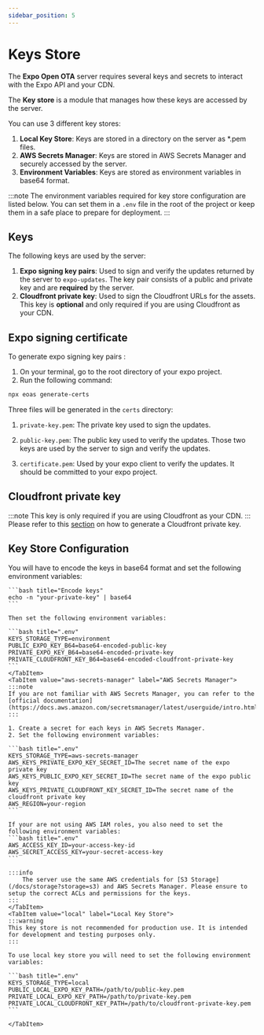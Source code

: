 ```yaml
---
sidebar_position: 5
---
```


# Keys Store



The **Expo Open OTA** server requires several keys and secrets to interact with the Expo API and your CDN.

The **Key store** is a module that manages how these keys are accessed by the server.

You can use 3 different key stores:
1. **Local Key Store**: Keys are stored in a directory on the server as *.pem files.
2. **AWS Secrets Manager**: Keys are stored in AWS Secrets Manager and securely accessed by the server.
3. **Environment Variables**: Keys are stored as environment variables in base64 format.

:::note
The environment variables required for key store configuration are listed below. You can set them in a `.env` file in the root of the project or keep them in a safe place to prepare for deployment.
:::

## Keys

The following keys are used by the server:
1. **Expo signing key pairs**: Used to sign and verify the updates returned by the server to `expo-updates`. The key pair consists of a public and private key and are **required** by the server.
2. **Cloudfront private key**: Used to sign the Cloudfront URLs for the assets. This key is **optional** and only required if you are using Cloudfront as your CDN.

## Expo signing certificate

To generate expo signing key pairs :
1. On your terminal, go to the root directory of your expo project.
2. Run the following command:

```bash title="cd ./my-expo-project"
npx eoas generate-certs
```

Three files will be generated in the `certs` directory:
1. `private-key.pem`: The private key used to sign the updates.
2. `public-key.pem`: The public key used to verify the updates.
Those two keys are used by the server to sign and verify the updates.

3. `certificate.pem`: Used by your expo client to verify the updates. It should be committed to your expo project.

## Cloudfront private key

:::note
This key is only required if you are using Cloudfront as your CDN.
:::
Please refer to this [section](/docs/cdn#cloudfront) on how to generate a Cloudfront private key.

## Key Store Configuration

<Tabs queryString="keyStore" defaultValue="environment">
    <TabItem value="environment" label="Environment Variables" default>
    You will have to encode the keys in base64 format and set the following environment variables:

    ```bash title="Encode keys"
    echo -n "your-private-key" | base64
    ```

    Then set the following environment variables:

    ```bash title=".env"
    KEYS_STORAGE_TYPE=environment
    PUBLIC_EXPO_KEY_B64=base64-encoded-public-key
    PRIVATE_EXPO_KEY_B64=base64-encoded-private-key
    PRIVATE_CLOUDFRONT_KEY_B64=base64-encoded-cloudfront-private-key
    ```
    </TabItem>
    <TabItem value="aws-secrets-manager" label="AWS Secrets Manager">
    :::note
    If you are not familiar with AWS Secrets Manager, you can refer to the [official documentation](https://docs.aws.amazon.com/secretsmanager/latest/userguide/intro.html).
    :::

    1. Create a secret for each keys in AWS Secrets Manager.
    2. Set the following environment variables:

    ```bash title=".env"
    KEYS_STORAGE_TYPE=aws-secrets-manager
    AWS_KEYS_PRIVATE_EXPO_KEY_SECRET_ID=The secret name of the expo private key
    AWS_KEYS_PUBLIC_EXPO_KEY_SECRET_ID=The secret name of the expo public key
    AWS_KEYS_PRIVATE_CLOUDFRONT_KEY_SECRET_ID=The secret name of the cloudfront private key
    AWS_REGION=your-region
    ```

    If your are not using AWS IAM roles, you also need to set the following environment variables:
    ```bash title=".env"
    AWS_ACCESS_KEY_ID=your-access-key-id
    AWS_SECRET_ACCESS_KEY=your-secret-access-key
    ```

    :::info
        The server use the same AWS credentials for [S3 Storage](/docs/storage?storage=s3) and AWS Secrets Manager. Please ensure to setup the correct ACLs and permissions for the keys.
    :::
    </TabItem>
    <TabItem value="local" label="Local Key Store">
    :::warning
    This key store is not recommended for production use. It is intended for development and testing purposes only.
    :::

    To use local key store you will need to set the following environment variables:

    ```bash title=".env"
    KEYS_STORAGE_TYPE=local
    PUBLIC_LOCAL_EXPO_KEY_PATH=/path/to/public-key.pem
    PRIVATE_LOCAL_EXPO_KEY_PATH=/path/to/private-key.pem
    PRIVATE_LOCAL_CLOUDFRONT_KEY_PATH=/path/to/cloudfront-private-key.pem
    ```

    </TabItem>
</Tabs>

